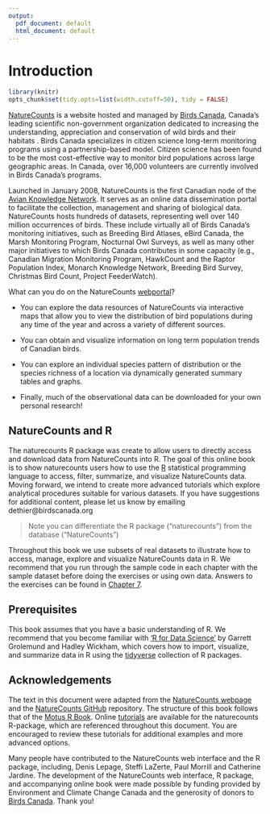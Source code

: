 ```yaml
---
output:
  pdf_document: default
  html_document: default
---
```

# Introduction {#Intro1}

```r

library(knitr)
opts_chunk$set(tidy.opts=list(width.cutoff=50), tidy = FALSE)

```

[NatureCounts](https://www.naturecounts.ca) is a website hosted and managed by [Birds Canada](https://www.birdscanada.org), Canada’s leading scientific non-government organization dedicated to increasing the understanding, appreciation and conservation of wild birds and their habitats . Birds Canada specializes in citizen science long-term monitoring programs using a partnership-based model.  Citizen science has been found to be the most cost-effective way to monitor bird populations across large geographic areas. In Canada, over 16,000 volunteers are currently involved in Birds Canada’s programs. 

Launched in January 2008, NatureCounts  is the first Canadian node of the [Avian Knowledge Network](http://www.avianknowledge.net). It serves as an online data dissemination portal to facilitate the collection, management and sharing of biological data.  NatureCounts hosts hundreds of datasets, representing well over 140 million occurrences of birds. These include virtually all of Birds Canada’s monitoring initiatives, such as Breeding Bird Atlases, eBird Canada, the Marsh Monitoring Program, Nocturnal Owl Surveys, as well as many other major initiatives to which Birds Canada contributes in some capacity (e.g., Canadian Migration Monitoring Program, HawkCount and the Raptor Population Index, Monarch Knowledge Network, Breeding Bird Survey, Christmas Bird Count, Project FeederWatch). 

What can you do on the NatureCounts [webportal](http://www.naturecounts.ca)?

  -	You can explore the data resources of NatureCounts via interactive maps that allow you to view the distribution of bird populations during any time of the year and across a variety of different sources. 

  -	You can obtain and visualize information on long term population trends of Canadian birds.

  -	You can explore an individual species pattern of distribution or the species richness of a location via dynamically generated summary tables and graphs.

  -	Finally, much of the observational data can be downloaded for your own personal research!

## NatureCounts and R {#intro1.1}

The naturecounts R package was create to allow users to directly access and download data from NatureCounts into R. The goal of this online book is to show naturecounts users how to use the [R](https://www.r-project.org/) statistical programming language  to access, filter, summarize, and visualize NatureCounts data. Moving forward, we intend to create more advanced tutorials which explore analytical procedures suitable for various datasets. If you have suggestions for additional content, please let us know by emailing dethier@birdscanada.org

> Note you can differentiate the R package ("naturecounts") from the database ("NatureCounts")

Throughout this book we use subsets of real datasets to illustrate how to access, manage, explore and visualize NatureCounts data in R. We recommend that you run through the sample code in each chapter with the sample dataset before doing the exercises or using own data. Answers to the exercises can be found in [Chapter 7](#Ans7).

## Prerequisites {#intro1.2}

This book assumes that you have a basic understanding of R. We recommend that you become familiar with ['R for Data Science’](http://r4ds.had.co.nz/) by Garrett Grolemund and Hadley Wickham, which covers how to import, visualize, and summarize data in R using the [tidyverse](https://www.tidyverse.org/) collection of R packages. 

## Acknowledgements {#intro1.3}

The text in this document were adapted from the [NatureCounts webpage](https://www.birdscanada.org/birdmon/default/main.jsp) and the [NatureCounts GitHub](https://github.com/BirdStudiesCanada/naturecounts) repository. The structure of this book follows that of the [Motus R Book](https://beta.motus.org/MotusRBook/index.html). Online [tutorials](https://birdstudiescanada.github.io/naturecounts/articles/index.html) are available for the naturecounts R-package, which are referenced throughout this document. You are encouraged to review these tutorials for additional examples and more advanced options.  

Many people have contributed to the NatureCounts web interface and the R package, including, Denis Lepage, Steffi LaZerte, Paul Morrill and Catherine Jardine. The development of the NatureCounts web interface, R package, and accompanying online book were made possible by funding provided by Environment and Climate Change Canada and the generosity of donors to [Birds Canada](https://www.birdscanada.org/give/). Thank you!

